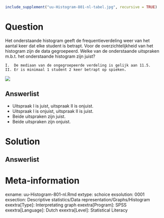```r
include_supplement("uu-Histogram-801-nl-tabel.jpg", recursive = TRUE)
```



Question
========
  
Het onderstaande histogram geeft de frequentieverdeling weer van het aantal keer dat elke student is betrapt. Voor de overzichtelijkheid van het histogram zijn de data gegroepeerd. Welke van de onderstaande uitspraken m.b.t. het onderstaande histogram zijn juist?

	I.	De mediaan van de ongegroepeerde verdeling is gelijk aan 11.5. 
	II.	Er is minimaal 1 student 2 keer betrapt op spieken. 


![](uu-Histogram-801-nl-tabel.jpg)
  
Answerlist
----------
* Uitspraak I is juist, uitspraak II is onjuist. 
* Uitspraak I is onjuist, uitspraak II is juist. 
* Beide uitspraken zijn juist. 
* Beide uitspraken zijn onjuist. 


Solution
========
  


Answerlist
----------



Meta-information
================
exname: uu-Histogram-801-nl.Rmd
extype: schoice
exsolution: 0001
exsection: Descriptive statistics/Data representation/Graphs/Histogram
exextra[Type]: Interpretating graph
exextra[Program]: SPSS
exextra[Language]: Dutch
exextra[Level]: Statistical Literacy
